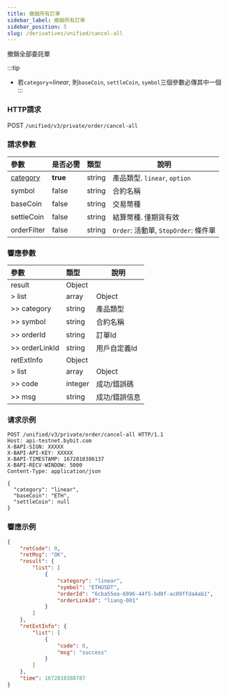```yaml
---
title: 撤銷所有訂單
sidebar_label: 撤銷所有訂單
sidebar_position: 5
slug: /derivatives/unified/cancel-all
---
```


撤銷全部委託單

:::tip
- 若`category`=_linear_, 則`baseCoin`, `settleCoin`, `symbol`三個參數必傳其中一個
:::

### HTTP請求
POST `/unified/v3/private/order/cancel-all`

### 請求參數
| 參數 | 是否必需 | 類型 | 說明|
|:----- |:-------|:-----|------ |
|[category](../enum#category) |**true** |string |產品類型. `linear`, `option` |
|symbol |false|string |合約名稱 |
|baseCoin |false|string |交易幣種 |
|settleCoin |false|string |結算幣種. 僅期貨有效|
|orderFilter |false |string |`Order`: 活動單, `StopOrder`: 條件單|

### 響應參數
| 參數 | 類型 | 說明|
|:----- |:-----|----- |
|result |Object | |
|> list |array |Object |
|>> category |string |產品類型 |
|>> symbol |string |合約名稱 |
|>> orderId |string |訂單Id |
|>> orderLinkId |string |用戶自定義Id |
|retExtInfo |Object | |
|> list |array |Object |
|>> code |integer |成功/錯誤碼 |
|>> msg |string |成功/錯誤信息 |

### 请求示例
```http
POST /unified/v3/private/order/cancel-all HTTP/1.1
Host: api-testnet.bybit.com
X-BAPI-SIGN: XXXXX
X-BAPI-API-KEY: XXXXX
X-BAPI-TIMESTAMP: 1672810386137
X-BAPI-RECV-WINDOW: 5000
Content-Type: application/json

{
  "category": "linear",
  "baseCoin": "ETH",
  "settleCoin": null
}
```

### 響應示例
```json
{
    "retCode": 0,
    "retMsg": "OK",
    "result": {
        "list": [
            {
                "category": "linear",
                "symbol": "ETHUSDT",
                "orderId": "6cba55ea-6996-44f5-bd0f-ac09ffda4ab1",
                "orderLinkId": "liang-001"
            }
        ]
    },
    "retExtInfo": {
        "list": [
            {
                "code": 0,
                "msg": "success"
            }
        ]
    },
    "time": 1672810388787
}
```